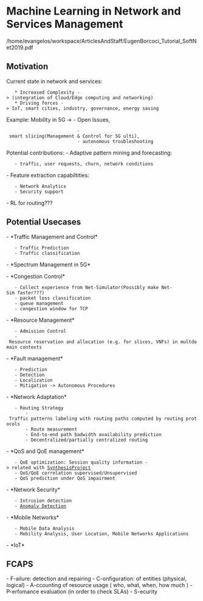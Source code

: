 = Machine Learning in Network and Services Management =
/home/evangelos/workspace/ArticlesAndStaff/EugenBorcoci_Tutorial_SoftNet2019.pdf
== Motivation ==
Current state in network and services:
    * Increased Complexity -> (integration of Cloud/Edge computing and networking)
    * Driving forces -> IoT, smart cities, industry, governance, energy saving

Example: Mobility in 5G -> - Open Issues, 
                           - smart slicing(Management & Control for 5G ulti), 
                           - autonomous troubleshooting 


Potential contributions:
- Adaptive pattern mining and forecasting:
    - traffic, user requests, churn, network conditions
- Feature extraction capabiltities:
    - Network Analytics
    - Security support
- RL for routing???

== Potential Usecases ==
- *Traffic Management and Control*
    - Traffic Prediction
    - Traffic classification

- *Spectrum Management in 5G*

- *Congestion Control*
    - Collect experience from Net-Simulator(Possibly make Net-Sim faster???)
    - packet loss classification
    - queue management
    - congestion window for TCP

- *Resource Management*
    - Admission Control
    - Resource reservation and allocation (e.g. for slices, VNFs) in multdomain contexts

- *Fault management*
    - Prediction
    - Detection
    - Localization
    - Mitigation -> Autonomous Procedures

- *Network Adaptation*
    - Routing Strategy
        - Traffic patterns labeling with routing paths computed by routing protocols
        - Route measurement
        - End-to-end path badwidth availability prediction
        - Decentralized/partially centralized routing

- *QoS and QoE management*
    - QoE optimization: Session quality information -> related with [[SynthesisProject]]
    - QoS/QoE correlation supervised/Unsupervised
    - QoS prediction under QoS impairment

- *Network Security*
    - Intrusion detection
    - [[Anomaly Detection]]

- *Mobile Networks*
    - Mobile Data Analysis
    - Mobility Analysis, User Location, Mobile Networks Applications

- *IoT*

== FCAPS ==
- F-ailure: detection and repairing
- C-onfiguration: of entities (physical, logical)
- A-ccounting of resource usage ( who, what, when, how much )
- P-erfomance evaluation (in order to check SLAs)
- S-ecurity 
